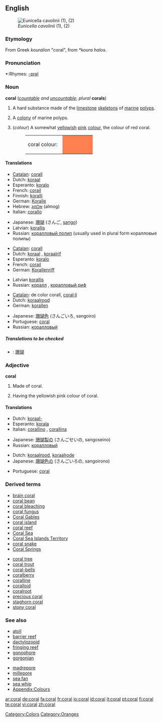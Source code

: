 {{see|Coral}}
{{wikipedia}}
==English==
[[Image:Eunicella cavolinii.jpg|thumb|''Eunicella cavolinii'' (1), (2)]]

===Etymology===
From Greek ''kouralion'' "coral", from ''*koura halos''.

===Pronunciation===
*:Rhymes: [[Rhymes:English:-ɒrəl|-ɒrəl]]

===Noun===
'''coral''' (''[[countable]] and [[uncountable]]''; ''plural'' '''corals''')

# {{uncountable}} A hard substance made of the [[limestone]] [[skeleton]]s of [[marine]] [[polyp]]s.
# {{countable}} A [[colony]] of marine polyps.
# {{countable}} (''colour'') A somewhat [[yellowish]] [[pink]] [[colour]], the colour of red coral.
#:<table><tr><td>coral colour: &nbsp;</td><td bgcolor="#FF7F50" width="80">&nbsp; </td></tr></table>

====Translations====
{{trans-top|substance}}
*[[Catalan]]: [[corall]] {{m}}
*Dutch: [[koraal]] {{n}}
*Esperanto: [[koralo]]
*French: [[corail]] {{m}}
*Finnish: [[koralli]]
*German: [[Koralle]] {{f}}
*Hebrew: [[אלמוג]] (almog) {{m}}
*Italian: [[corallo]] {{m}}
{{trans-mid}}
*Japanese: [[珊瑚]] (さんご, [[sango]])
*Latvian: [[korallis]] {{m}}
*Russian: [[коралловый полип]] {{m}} (usually used in plural form коралловые полипы)
{{trans-bottom}}

{{trans-top|colony}}
*[[Catalan]]: [[corall]] {{m}}
*Dutch: [[koraal]] {{n}}, [[koraalrif]] {{n}}
*Esperanto: [[koralo]]
*French: [[corail]] {{m}}
*German: [[Korallenriff]] {{n}}
{{trans-mid}}
*Latvian [[korallis]] {{m}}
*Russian: [[коралл]] {{m}}, [[коралловый риф]] {{m}}
{{trans-bottom}}

{{trans-top|colour}}
*[[Catalan]]: de color corall, [[coral·lí]]
*Dutch: [[koraalrood]] {{n}}
*German: [[korallen]]
{{trans-mid}}
*Japanese: [[珊瑚色]] (さんごいろ, sangoiro)
*Portuguese: [[#Portuguese|coral]] {{m}}
*Russian: [[коралловый]]
{{trans-bottom}}

=====Translations to be checked=====
{{checktrans}}
<!--Remove this section once all of the translations below have been moved into the tables above.-->
*{{ttbc|Chinese}}: [[珊瑚]]

===Adjective===
'''coral'''

# Made of coral.
# {{color}} Having the yellowish pink colour of coral.

====Translations====
{{trans-top|made of coral}}
*Dutch: [[koraal-]]
*Esperanto: [[korala]]
*Italian: [[corallino]] {{m}}, [[corallina]] {{f}}
{{trans-mid}}
*Japanese: [[珊瑚製の]] (さんごせいの, sangoseino)
*Russian: [[коралловый]]
{{trans-bottom}}

{{trans-top|having the yellowish pink colour of coral}}
*Dutch: [[koraalrood]], [[koraalrode]]
*Japanese: [[珊瑚色の]] (さんごいろの, sangoirono)
{{trans-mid}}
*Portuguese: [[#Portuguese|coral]]
{{trans-bottom}}

===Derived terms===
{{top}}
*[[brain coral]]
*[[coral bean]]
*[[coral bleaching]]
*[[coral fungus]]
*[[Coral Gables]]
*[[coral island]]
*[[coral reef]]
*[[Coral Sea]]
*[[Coral Sea Islands Territory]]
*[[coral snake]]
*[[Coral Springs]]
{{mid}}
*[[coral tree]]
*[[coral trout]]
*[[coral-bells]]
*[[coralberry]]
*[[coralline]]
*[[coralloid]]
*[[coralroot]]
*[[precious coral]]
*[[staghorn coral]]
*[[stony coral]]
{{bottom}}

===See also===
{{top}}
*[[atoll]]
*[[barrier reef]]
*[[dactylozooid]]
*[[fringing reef]]
*[[gonophore]]
*[[gorgonian]]
{{mid}}
*[[madrepore]]
*[[millepore]]
*[[sea fan]]
*[[sea whip]]
*[[Wiktionary_Appendix:Colours|Appendix:Colours]]
{{bottom}}

[[Category:Colors]]
[[Category:Oranges]]

[[ar:coral]]
[[de:coral]]
[[fa:coral]]
[[fr:coral]]
[[io:coral]]
[[id:coral]]
[[it:coral]]
[[pt:coral]]
[[fi:coral]]
[[te:coral]]
[[vi:coral]]
[[zh:coral]]